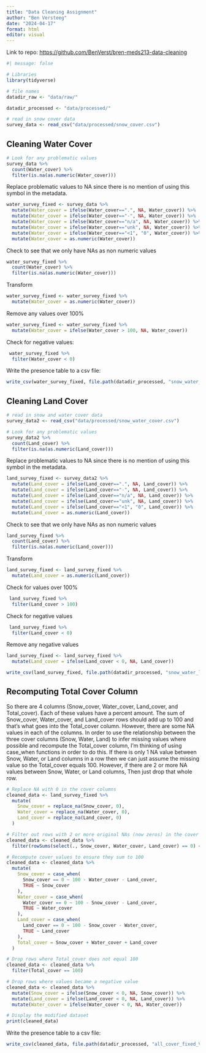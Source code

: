```yaml
---
title: "Data Cleaning Assignment"
author: "Ben Versteeg"
date: "2024-04-17"
format: html
editor: visual
---
```


Link to repo: <https://github.com/BenVerst/bren-meds213-data-cleaning>

```r
#| message: false  

# Libraries
library(tidyverse)

# file names
datadir_raw <- "data/raw/"

datadir_processed <- "data/processed/"

# read in snow cover data
survey_data <- read_csv("data/processed/snow_cover.csv")
```

## Cleaning Water Cover

```r
# Look for any problematic values
survey_data %>%
  count(Water_cover) %>%
  filter(is.na(as.numeric(Water_cover)))
```

Replace problematic values to NA since there is no mention of using this symbol in the metadata.

```r
water_survey_fixed <- survey_data %>%
  mutate(Water_cover = ifelse(Water_cover==".", NA, Water_cover)) %>%
  mutate(Water_cover = ifelse(Water_cover=="-", NA, Water_cover)) %>%
  mutate(Water_cover = ifelse(Water_cover=="n/a", NA, Water_cover)) %>%
  mutate(Water_cover = ifelse(Water_cover=="unk", NA, Water_cover)) %>%
  mutate(Water_cover = ifelse(Water_cover=="<1", "0", Water_cover)) %>%
  mutate(Water_cover = as.numeric(Water_cover))
```

Check to see that we only have NAs as non numeric values

```r
water_survey_fixed %>%
  count(Water_cover) %>%
  filter(is.na(as.numeric(Water_cover)))
```

Transform

```r
water_survey_fixed <- water_survey_fixed %>%
  mutate(Water_cover = as.numeric(Water_cover))
```

Remove any values over 100%

```r
water_survey_fixed <- water_survey_fixed %>%
  mutate(Water_cover = ifelse(Water_cover > 100, NA, Water_cover))
```

Check for negative values:

```r
 water_survey_fixed %>%
  filter(Water_cover < 0)
```

Write the presence table to a csv file:

```r
write_csv(water_survey_fixed, file.path(datadir_processed, "snow_water_cover.csv"))
```

## Cleaning Land Cover

```r
# read in snow and water cover data
survey_data2 <- read_csv("data/processed/snow_water_cover.csv")
```

```r
# Look for any problematic values
survey_data2 %>%
  count(Land_cover) %>%
  filter(is.na(as.numeric(Land_cover)))
```

Replace problematic values to NA since there is no mention of using this symbol in the metadata.

```r
land_survey_fixed <- survey_data2 %>%
  mutate(Land_cover = ifelse(Land_cover==".", NA, Land_cover)) %>%
  mutate(Land_cover = ifelse(Land_cover=="-", NA, Land_cover)) %>%
  mutate(Land_cover = ifelse(Land_cover=="n/a", NA, Land_cover)) %>%
  mutate(Land_cover = ifelse(Land_cover=="unk", NA, Land_cover)) %>%
  mutate(Land_cover = ifelse(Land_cover=="<1", "0", Land_cover)) %>%
  mutate(Land_cover = as.numeric(Land_cover))
```

Check to see that we only have NAs as non numeric values

```r
land_survey_fixed %>%
  count(Land_cover) %>%
  filter(is.na(as.numeric(Land_cover)))
```

Transform

```r
land_survey_fixed <- land_survey_fixed %>%
  mutate(Land_cover = as.numeric(Land_cover))
```

Check for values over 100%

```r
 land_survey_fixed %>%
  filter(Land_cover > 100)
```

Check for negative values

```r
 land_survey_fixed %>%
  filter(Land_cover < 0)
```

Remove any negative values

```r
land_survey_fixed <- land_survey_fixed %>%
  mutate(Land_cover = ifelse(Land_cover < 0, NA, Land_cover))
```

```r
write_csv(land_survey_fixed, file.path(datadir_processed, "snow_water_land_cover.csv"))
```

## Recomputing Total Cover Column

So there are 4 columns (Snow_cover, Water_cover, Land_cover, and Total_cover). Each of these values have a percent amount. The sum of Snow_cover, Water_cover, and Land_cover rows should add up to 100 and that's what goes into the Total_cover column. However, there are some NA values in each of the columns. In order to use the relationship between the three cover columns (Snow, Water, Land) to infer missing values where possible and recompute the Total_cover column, I'm thinking of using case_when functions in order to do this. If there is only 1 NA value between Snow, Water, or Land columns in a row then we can just assume the missing value so the Total_cover equals 100. However, if there are 2 or more NA values between Snow, Water, or Land columns, Then just drop that whole row.

```r
# Replace NA with 0 in the cover columns
cleaned_data <- land_survey_fixed %>%
  mutate(
    Snow_cover = replace_na(Snow_cover, 0),
    Water_cover = replace_na(Water_cover, 0),
    Land_cover = replace_na(Land_cover, 0)
  )

# Filter out rows with 2 or more original NAs (now zeros) in the cover columns
cleaned_data <- cleaned_data %>%
  filter(rowSums(select(., Snow_cover, Water_cover, Land_cover) == 0) <= 2)

# Recompute cover values to ensure they sum to 100
cleaned_data <- cleaned_data %>%
  mutate(
    Snow_cover = case_when(
      Snow_cover == 0 ~ 100 - Water_cover - Land_cover,
      TRUE ~ Snow_cover
    ),
    Water_cover = case_when(
      Water_cover == 0 ~ 100 - Snow_cover - Land_cover,
      TRUE ~ Water_cover
    ),
    Land_cover = case_when(
      Land_cover == 0 ~ 100 - Snow_cover - Water_cover,
      TRUE ~ Land_cover
    ),
    Total_cover = Snow_cover + Water_cover + Land_cover
  )

# Drop rows where Total_cover does not equal 100
cleaned_data <- cleaned_data %>%
  filter(Total_cover == 100)

# Drop rows where values became a negative value
cleaned_data <- cleaned_data %>%
  mutate(Snow_cover = ifelse(Snow_cover < 0, NA, Snow_cover)) %>% 
  mutate(Land_cover = ifelse(Land_cover < 0, NA, Land_cover)) %>% 
  mutate(Water_cover = ifelse(Water_cover < 0, NA, Water_cover))

# Display the modified dataset
print(cleaned_data)
```

Write the presence table to a csv file:

```r
write_csv(cleaned_data, file.path(datadir_processed, "all_cover_fixed_VersteegBen.csv"))
```
